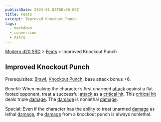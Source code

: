 ```yaml
---
publishDate: 2023-01-02T00:00:00Z
title: Feats
excerpt: Improved Knockout Punch
tags:
  - markdown
  - conversion
  - Astro
---
```


[Modern d20 SRD](/#modernD20) > [Feats](modern-d20-srd-feats-index) > Improved Knockout Punch

## Improved Knockout Punch

Prerequisites: [Brawl](modern-d20-srd-feats-brawl), [Knockout Punch](modern-d20-srd-feats-knockout-punch), base attack bonus +6.

Benefit: When making the character’s first unarmed [attack](modern-d20-srd-combat-attack-roll) against a flat-footed opponent, treat a successful
[attack](modern-d20-srd-combat-attack-roll) as a [critical hit](modern-d20-srd-combat-critical-hits). This [critical hit](modern-d20-srd-combat-critical-hits) deals triple [damage](modern-d20-srd-combat-damage). The
[damage](modern-d20-srd-combat-damage) is nonlethal [damage](modern-d20-srd-combat-damage).

Special: Even if the character has the ability to treat unarmed
[damage](modern-d20-srd-combat-damage) as lethal [damage](modern-d20-srd-combat-damage), the [damage](modern-d20-srd-combat-damage) from a knockout
punch is always nonlethal.

